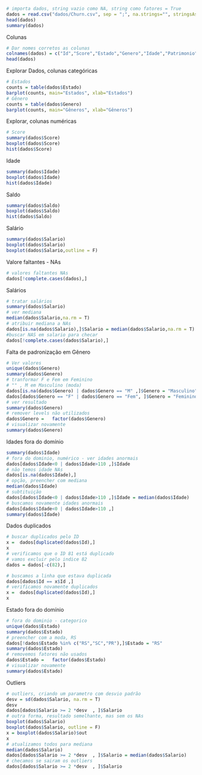 ```r
# importa dados, string vazio como NA, string como fatores = True
dados = read.csv("dados/Churn.csv", sep = ";", na.strings="", stringsAsFactors=T)
head(dados)
summary(dados)
```
Colunas
```r
# Dar nomes corretos as colunas
colnames(dados) = c("Id","Score","Estado","Genero","Idade","Patrimonio","Saldo","Produtos","TemCartCredito","Ativo","Salario","Saiu")
head(dados)
```
Explorar Dados, colunas categóricas
```r
# Estados
counts = table(dados$Estado)
barplot(counts, main="Estados", xlab="Estados")
# Gênero
counts = table(dados$Genero)
barplot(counts, main="Gêneros", xlab="Gêneros")
```
Explorar, colunas numéricas
```r
# Score
summary(dados$Score)
boxplot(dados$Score)
hist(dados$Score)
```
Idade
```r
summary(dados$Idade)
boxplot(dados$Idade)
hist(dados$Idade)
```
Saldo
```r
summary(dados$Saldo)
boxplot(dados$Saldo)
hist(dados$Saldo)
```
Salário
```r
summary(dados$Salario)
boxplot(dados$Salario)
boxplot(dados$Salario,outline = F)
```
Valore faltantes - NAs
```r
# valores faltantes NAs
dados[!complete.cases(dados),]
```
Salários
```r
# tratar salários
summary(dados$Salario)
# ver mediana
median(dados$Salario,na.rm = T)
# atribuir mediana a NAs
dados[is.na(dados$Salario),]$Salario = median(dados$Salario,na.rm = T)
#buscar NAS em salario para checar
dados[!complete.cases(dados$Salario),]
```
Falta de padronização em Gênero
```r
# Ver valores
unique(dados$Genero)
summary(dados$Genero)
# tranformar F e Fem em Feminino
# "" , M em Masculino (moda)
dados[is.na(dados$Genero) | dados$Genero == "M" ,]$Genero = "Masculino" 
dados[dados$Genero == "F" | dados$Genero == "Fem", ]$Genero = "Feminino" 
# ver resultado
summary(dados$Genero)
# remover levels não utilizados
dados$Genero =   factor(dados$Genero)
# visualizar novamente
summary(dados$Genero)
```
Idades fora do domínio
```r
summary(dados$Idade)
# fora do dominio, numérico - ver idades anormais
dados[dados$Idade<0 | dados$Idade>110 ,]$Idade
# não temos idade NAs
dados[is.na(dados$Idade),]
# opção, preencher com mediana
median(dados$Idade)
# subtituição
dados[dados$Idade<0 | dados$Idade>110 ,]$Idade = median(dados$Idade) 
# buscamos novamente idades anormais
dados[dados$Idade<0 | dados$Idade>110 ,]
summary(dados$Idade)
```
Dados duplicados
```r
# buscar duplicados pelo ID
x =  dados[duplicated(dados$Id),]
x
# verificamos que o ID 81 está duplicado
# vamos excluir pelo indice 82
dados = dados[-c(82),]

# buscamos a linha que estava duplicada
dados[dados$Id == x$Id ,]
# verificamos novamente duplicados
x =  dados[duplicated(dados$Id),]
x
```
Estado fora do domínio
```r
# fora do dominio - categorico
unique(dados$Estado)
summary(dados$Estado)
# preencher com a moda, RS
dados[!dados$Estado %in% c("RS","SC","PR"),]$Estado = "RS"
summary(dados$Estado)
# removemos fatores não usados
dados$Estado =   factor(dados$Estado)
# visualizar novamente
summary(dados$Estado)
```
Outliers
```r
# outliers, criando um parametro com desvio padrão
desv = sd(dados$Salario, na.rm = T)
desv
dados[dados$Salario >= 2 *desv  , ]$Salario
# outra forma, resultado semelhante, mas sem os NAs
boxplot(dados$Salario)
boxplot(dados$Salario, outline = F)
x = boxplot(dados$Salario)$out
x
# atualizamos todos para mediana
median(dados$Salario)
dados[dados$Salario >= 2 *desv  , ]$Salario = median(dados$Salario)
# checamos se sairam os outliers
dados[dados$Salario >= 2 *desv  , ]$Salario
```

